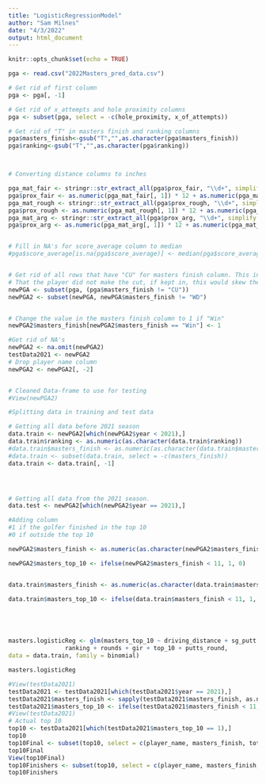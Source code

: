 ```yaml
---
title: "LogisticRegressionModel"
author: "Sam Milnes"
date: "4/3/2022"
output: html_document
---
```


```r
knitr::opts_chunk$set(echo = TRUE)
```


```r

pga <- read.csv("2022Masters_pred_data.csv")

# Get rid of first column
pga <- pga[, -1]

# Get rid of x_attempts and hole proximity columns
pga <- subset(pga, select = -c(hole_proximity, x_of_attempts))

# Get rid of "T" in masters finish and ranking columns
pga$masters_finish<-gsub("T","",as.character(pga$masters_finish))
pga$ranking<-gsub("T","",as.character(pga$ranking))



# Converting distance columns to inches

pga_mat_fair <- stringr::str_extract_all(pga$prox_fair, "\\d+", simplify = TRUE)
pga$prox_fair <- as.numeric(pga_mat_fair[, 1]) * 12 + as.numeric(pga_mat_fair[, 2])
pga_mat_rough <- stringr::str_extract_all(pga$prox_rough, "\\d+", simplify = TRUE)
pga$prox_rough <- as.numeric(pga_mat_rough[, 1]) * 12 + as.numeric(pga_mat_rough[, 2])
pga_mat_arg <- stringr::str_extract_all(pga$prox_arg, "\\d+", simplify = TRUE)
pga$prox_arg <- as.numeric(pga_mat_arg[, 1]) * 12 + as.numeric(pga_mat_arg[, 2])


# Fill in NA's for score_average column to median
#pga$score_average[is.na(pga$score_average)] <- median(pga$score_average, na.rm = T)


# Get rid of all rows that have "CU" for masters finish column. This indicates
# That the player did not make the cut, if kept in, this would skew the total score column
newPGA <- subset(pga, (pga$masters_finish != "CU"))
newPGA2 <- subset(newPGA, newPGA$masters_finish != "WD")                 


# Change the value in the masters finish column to 1 if "Win"
newPGA2$masters_finish[newPGA2$masters_finish == "Win"] <- 1 

#Get rid of NA's
newPGA2 <- na.omit(newPGA2)
testData2021 <- newPGA2
# Drop player name column
newPGA2 <- newPGA2[, -2]


# Cleaned Data-frame to use for testing
#View(newPGA2)

```


```r
#Splitting data in training and test data

# Getting all data before 2021 season
data.train <- newPGA2[which(newPGA2$year < 2021),]
data.train$ranking <- as.numeric(as.character(data.train$ranking))
#data.train$masters_finish <- as.numeric(as.character(data.train$masters_finish))
#data.train <- subset(data.train, select = -c(masters_finish))
data.train <- data.train[, -1]




# Getting all data from the 2021 season.
data.test <- newPGA2[which(newPGA2$year == 2021),]
```




```r

#Adding column
#1 if the golfer finished in the top 10 
#0 if outside the top 10

newPGA2$masters_finish <- as.numeric(as.character(newPGA2$masters_finish))

newPGA2$masters_top_10 <- ifelse(newPGA2$masters_finish < 11, 1, 0)


data.train$masters_finish <- as.numeric(as.character(data.train$masters_finish))

data.train$masters_top_10 <- ifelse(data.train$masters_finish < 11, 1, 0)






```

```r
masters.logisticReg <- glm(masters_top_10 ~ driving_distance + sg_putt +
                ranking + rounds + gir + top_10 + putts_round,
data = data.train, family = binomial)

masters.logisticReg

```

```r
#View(testData2021)
testData2021 <- testData2021[which(testData2021$year == 2021),]
testData2021$masters_finish <- sapply(testData2021$masters_finish, as.numeric)
testData2021$masters_top_10 <- ifelse(testData2021$masters_finish < 11, 1, 0)
#View(testData2021)
# Actual top 10
top10 <- testData2021[which(testData2021$masters_top_10 == 1),]
top10
top10Final <- subset(top10, select = c(player_name, masters_finish, total_score))
top10Final
View(top10Final)
top10Finishers <- subset(top10, select = c(player_name, masters_finish, total_score))
top10Finishers
```






